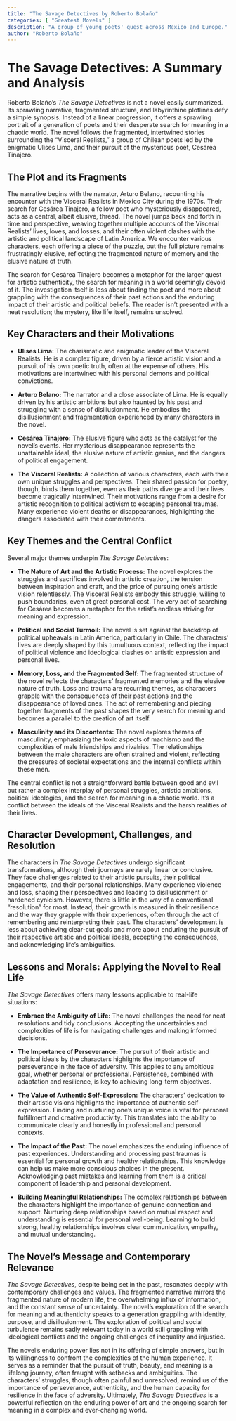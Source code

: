 ```yaml
---
title: "The Savage Detectives by Roberto Bolaño"
categories: [ "Greatest Movels" ]
description: "A group of young poets' quest across Mexico and Europe."
author: "Roberto Bolaño"
---
```

# The Savage Detectives: A Summary and Analysis

Roberto Bolaño's *The Savage Detectives* is not a novel easily summarized. Its sprawling narrative, fragmented structure, and labyrinthine plotlines defy a simple synopsis. Instead of a linear progression, it offers a sprawling portrait of a generation of poets and their desperate search for meaning in a chaotic world. The novel follows the fragmented, intertwined stories surrounding the "Visceral Realists," a group of Chilean poets led by the enigmatic Ulises Lima, and their pursuit of the mysterious poet, Cesárea Tinajero.

## The Plot and its Fragments

The narrative begins with the narrator, Arturo Belano, recounting his encounter with the Visceral Realists in Mexico City during the 1970s. Their search for Cesárea Tinajero, a fellow poet who mysteriously disappeared, acts as a central, albeit elusive, thread. The novel jumps back and forth in time and perspective, weaving together multiple accounts of the Visceral Realists' lives, loves, and losses, and their often violent clashes with the artistic and political landscape of Latin America. We encounter various characters, each offering a piece of the puzzle, but the full picture remains frustratingly elusive, reflecting the fragmented nature of memory and the elusive nature of truth.

The search for Cesárea Tinajero becomes a metaphor for the larger quest for artistic authenticity, the search for meaning in a world seemingly devoid of it. The investigation itself is less about finding the poet and more about grappling with the consequences of their past actions and the enduring impact of their artistic and political beliefs. The reader isn't presented with a neat resolution; the mystery, like life itself, remains unsolved.

## Key Characters and their Motivations

* **Ulises Lima:** The charismatic and enigmatic leader of the Visceral Realists. He is a complex figure, driven by a fierce artistic vision and a pursuit of his own poetic truth, often at the expense of others. His motivations are intertwined with his personal demons and political convictions.

* **Arturo Belano:** The narrator and a close associate of Lima. He is equally driven by his artistic ambitions but also haunted by his past and struggling with a sense of disillusionment. He embodies the disillusionment and fragmentation experienced by many characters in the novel.

* **Cesárea Tinajero:** The elusive figure who acts as the catalyst for the novel's events.  Her mysterious disappearance represents the unattainable ideal, the elusive nature of artistic genius, and the dangers of political engagement.

* **The Visceral Realists:** A collection of various characters, each with their own unique struggles and perspectives.  Their shared passion for poetry, though, binds them together, even as their paths diverge and their lives become tragically intertwined. Their motivations range from a desire for artistic recognition to political activism to escaping personal traumas.  Many experience violent deaths or disappearances, highlighting the dangers associated with their commitments.


## Key Themes and the Central Conflict

Several major themes underpin *The Savage Detectives*:

* **The Nature of Art and the Artistic Process:** The novel explores the struggles and sacrifices involved in artistic creation, the tension between inspiration and craft, and the price of pursuing one's artistic vision relentlessly. The Visceral Realists embody this struggle, willing to push boundaries, even at great personal cost.  The very act of searching for Cesárea becomes a metaphor for the artist's endless striving for meaning and expression.

* **Political and Social Turmoil:** The novel is set against the backdrop of political upheavals in Latin America, particularly in Chile. The characters' lives are deeply shaped by this tumultuous context, reflecting the impact of political violence and ideological clashes on artistic expression and personal lives.

* **Memory, Loss, and the Fragmented Self:** The fragmented structure of the novel reflects the characters' fragmented memories and the elusive nature of truth.  Loss and trauma are recurring themes, as characters grapple with the consequences of their past actions and the disappearance of loved ones. The act of remembering and piecing together fragments of the past shapes the very search for meaning and becomes a parallel to the creation of art itself.

* **Masculinity and its Discontents:** The novel explores themes of masculinity, emphasizing the toxic aspects of machismo and the complexities of male friendships and rivalries.  The relationships between the male characters are often strained and violent, reflecting the pressures of societal expectations and the internal conflicts within these men.

The central conflict is not a straightforward battle between good and evil but rather a complex interplay of personal struggles, artistic ambitions, political ideologies, and the search for meaning in a chaotic world.  It's a conflict between the ideals of the Visceral Realists and the harsh realities of their lives.

## Character Development, Challenges, and Resolution

The characters in *The Savage Detectives* undergo significant transformations, although their journeys are rarely linear or conclusive. They face challenges related to their artistic pursuits, their political engagements, and their personal relationships. Many experience violence and loss, shaping their perspectives and leading to disillusionment or hardened cynicism. However, there is little in the way of a conventional "resolution" for most. Instead, their growth is measured in their resilience and the way they grapple with their experiences, often through the act of remembering and reinterpreting their past.  The characters' development is less about achieving clear-cut goals and more about enduring the pursuit of their respective artistic and political ideals, accepting the consequences, and acknowledging life's ambiguities.


## Lessons and Morals: Applying the Novel to Real Life

*The Savage Detectives* offers many lessons applicable to real-life situations:

* **Embrace the Ambiguity of Life:** The novel challenges the need for neat resolutions and tidy conclusions. Accepting the uncertainties and complexities of life is for navigating challenges and making informed decisions.

* **The Importance of Perseverance:** The pursuit of their artistic and political ideals by the characters highlights the importance of perseverance in the face of adversity. This applies to any ambitious goal, whether personal or professional. Persistence, combined with adaptation and resilience, is key to achieving long-term objectives.

* **The Value of Authentic Self-Expression:** The characters' dedication to their artistic visions highlights the importance of authentic self-expression. Finding and nurturing one's unique voice is vital for personal fulfillment and creative productivity. This translates into the ability to communicate clearly and honestly in professional and personal contexts.

* **The Impact of the Past:** The novel emphasizes the enduring influence of past experiences.  Understanding and processing past traumas is essential for personal growth and healthy relationships.  This knowledge can help us make more conscious choices in the present.  Acknowledging past mistakes and learning from them is a critical component of leadership and personal development.

* **Building Meaningful Relationships:** The complex relationships between the characters highlight the importance of genuine connection and support. Nurturing deep relationships based on mutual respect and understanding is essential for personal well-being.  Learning to build strong, healthy relationships involves clear communication, empathy, and mutual understanding.

## The Novel's Message and Contemporary Relevance

*The Savage Detectives*, despite being set in the past, resonates deeply with contemporary challenges and values. The fragmented narrative mirrors the fragmented nature of modern life, the overwhelming influx of information, and the constant sense of uncertainty. The novel's exploration of the search for meaning and authenticity speaks to a generation grappling with identity, purpose, and disillusionment.  The exploration of political and social turbulence remains sadly relevant today in a world still grappling with ideological conflicts and the ongoing challenges of inequality and injustice.

The novel's enduring power lies not in its offering of simple answers, but in its willingness to confront the complexities of the human experience.  It serves as a reminder that the pursuit of truth, beauty, and meaning is a lifelong journey, often fraught with setbacks and ambiguities.  The characters' struggles, though often painful and unresolved, remind us of the importance of perseverance, authenticity, and the human capacity for resilience in the face of adversity.  Ultimately, *The Savage Detectives* is a powerful reflection on the enduring power of art and the ongoing search for meaning in a complex and ever-changing world.

